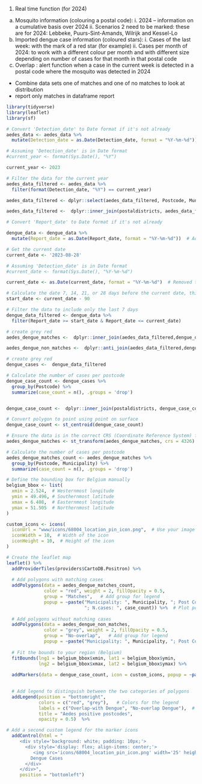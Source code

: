 

1.	Real time function (for 2024)
  a.	Mosquito information (colouring a postal code):
    i.	2024 – information on a cumulative basis over 2024
    ii.	Scenarios 2 need to be marked: these are for 2024: Lebbeke, Puurs-Sint-Amands, Wilrijk and Kessel-Lo
  b.	Imported dengue case information (coloured stars):
    i.	Cases of the last week: with the mark of a red star (for example)
    ii.	Cases per month of 2024: to work with a different colour per month and with different size depending on number of cases for that month in that postal code
  c.	Overlap : alert function when a case in the current week is detected in a postal code where the mosquito was detected in 2024


- Combine data sets one of matches and one of no matches to look at distribution 
- report only matches in dataframe report



```r

library(tidyverse)
library(leaflet)
library(sf)

# Convert 'Detection_date' to Date format if it's not already
aedes_data <- aedes_data %>%
  mutate(Detection_date = as.Date(Detection_date, format = "%Y-%m-%d")) # Adjust the format as needed

# Assuming 'Detection_date' is in Date format
#current_year <- format(Sys.Date(), "%Y")

current_year <- 2023

# Filter the data for the current year
aedes_data_filtered <- aedes_data %>%
  filter(format(Detection_date, "%Y") == current_year)

aedes_data_filtered <- dplyr::select(aedes_data_filtered, Postcode, Municipality)

aedes_data_filtered <-  dplyr::inner_join(postaldistricts, aedes_data_filtered, by = 'Postcode')

```


```r

# Convert 'Report_date' to Date format if it's not already

dengue_data <- dengue_data %>%
  mutate(Report_date = as.Date(Report_date, format = "%Y-%m-%d"))  # Adjust the format if necessary

# Get the current date
current_date <- '2023-08-28'

# Assuming 'Detection_date' is in Date format
#current_date <- format(Sys.Date(), "%Y-%m-%d")

current_date <- as.Date(current_date, format = "%Y-%m-%d")  # Removed the extra closing parenthesis

# Calculate the date 7, 14, 21, or 28 days before the current date, this should use the slider
start_date <- current_date - 90

# Filter the data to include only the last 7 days
dengue_data_filtered <- dengue_data %>%
  filter(Report_date >= start_date & Report_date <= current_date)

```



```r

# create grey red
aedes_dengue_matches <-  dplyr::inner_join(aedes_data_filtered,dengue_data_filtered,  by = 'Postcode')

aedes_dengue_non_matches <-  dplyr::anti_join(aedes_data_filtered,dengue_data_filtered,  by = 'Postcode')

# create grey red
dengue_cases <-  dengue_data_filtered

# Calculate the number of cases per postcode
dengue_case_count <- dengue_cases %>%
  group_by(Postcode) %>%
  summarize(case_count = n(), .groups = 'drop')


dengue_case_count <-  dplyr::inner_join(postaldistricts, dengue_case_count, by = 'Postcode')

# Convert polygon to point using point on surface
dengue_case_count <- st_centroid(dengue_case_count)

# Ensure the data is in the correct CRS (Coordinate Reference System) for Leaflet
aedes_dengue_matches <- st_transform(aedes_dengue_matches, crs = 4326)  # WGS 84

# Calculate the number of cases per postcode
aedes_dengue_matches_count <- aedes_dengue_matches %>%
  group_by(Postcode, Municipality) %>%
  summarize(case_count = n(), .groups = 'drop')

# Define the bounding box for Belgium manually
belgium_bbox <- list(
  xmin = 2.524,  # Westernmost longitude
  ymin = 49.496, # Southernmost latitude
  xmax = 6.408,  # Easternmost longitude
  ymax = 51.505  # Northernmost latitude
)

```

```r

custom_icons <- icons(
  iconUrl = "www/icons/68004_location_pin_icon.png",  # Use your image URL
  iconWidth = 10,  # Width of the icon
  iconHeight = 10,  # Height of the icon
)

# Create the leaflet map
leaflet() %>%
  addProviderTiles(providers$CartoDB.Positron) %>%
  
  # Add polygons with matching cases
  addPolygons(data = aedes_dengue_matches_count, 
              color = "red", weight = 2, fillOpacity = 0.5, 
              group = "Matches",   # Add group for legend
              popup = ~paste("Municipality: ", Municipality, "; Post Code: ", Postcode, 
                             "; N.cases: ", case_count)) %>%  # Plot polygons in red
                             
  # Add polygons without matching cases
  addPolygons(data = aedes_dengue_non_matches, 
              color = "grey", weight = 2, fillOpacity = 0.5, 
              group = "No-overlap",   # Add group for legend
              popup = ~paste("Municipality: ", Municipality, "; Post Code: ", Postcode)) %>%  # Plot polygons in grey
  
  # Fit the bounds to your region (Belgium)
  fitBounds(lng1 = belgium_bbox$xmin, lat1 = belgium_bbox$ymin, 
            lng2 = belgium_bbox$xmax, lat2 = belgium_bbox$ymax) %>%
  
  addMarkers(data = dengue_case_count, icon = custom_icons, popup = ~paste("Post Code: ", Postcode, "; N.cases: ", case_count)) %>%

  
  # Add legend to distinguish between the two categories of polygons
  addLegend(position = "bottomright", 
            colors = c("red", "grey"),   # Colors for the legend
            labels = c("Overlap-with Dengue", "No-overlap Dengue"),  # Corresponding labels
            title = "Aedes positive postcodes",
            opacity = 0.5)  %>%

# Add a second custom legend for the marker icons
  addControl(html = "
     <div style='background: white; padding: 10px;'>
       <div style='display: flex; align-items: center;'>
          <img src='icons/68004_location_pin_icon.png' width='25' height='41' style='margin-right: 5px;'> 
         Dengue Cases
       </div>
     </div>", 
     position = "bottomleft")

```


